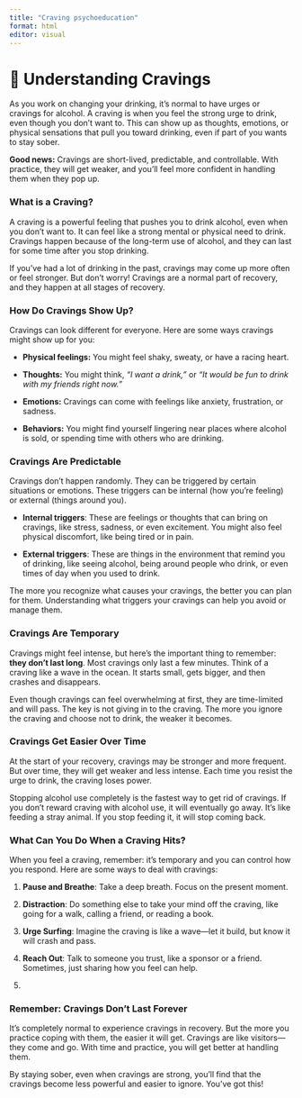 ```yaml
---
title: "Craving psychoeducation"
format: html
editor: visual
---
```


# 🌊 **Understanding Cravings**

As you work on changing your drinking, it’s normal to have urges or cravings for alcohol. A craving is when you feel the strong urge to drink, even though you don’t want to. This can show up as thoughts, emotions, or physical sensations that pull you toward drinking, even if part of you wants to stay sober.

**Good news:** Cravings are short-lived, predictable, and controllable. With practice, they will get weaker, and you'll feel more confident in handling them when they pop up.

### **What is a Craving?**

A craving is a powerful feeling that pushes you to drink alcohol, even when you don’t want to. It can feel like a strong mental or physical need to drink. Cravings happen because of the long-term use of alcohol, and they can last for some time after you stop drinking.

If you've had a lot of drinking in the past, cravings may come up more often or feel stronger. But don’t worry! Cravings are a normal part of recovery, and they happen at all stages of recovery.

### **How Do Cravings Show Up?**

Cravings can look different for everyone. Here are some ways cravings might show up for you:

-    **Physical feelings:** You might feel shaky, sweaty, or have a racing heart.

-   **Thoughts:** You might think, *"I want a drink,"* or *"It would be fun to drink with my friends right now."*

-    **Emotions:** Cravings can come with feelings like anxiety, frustration, or sadness.

-    **Behaviors:** You might find yourself lingering near places where alcohol is sold, or spending time with others who are drinking.

### **Cravings Are Predictable**

Cravings don’t happen randomly. They can be triggered by certain situations or emotions. These triggers can be internal (how you’re feeling) or external (things around you).

-    **Internal triggers**: These are feelings or thoughts that can bring on cravings, like stress, sadness, or even excitement. You might also feel physical discomfort, like being tired or in pain.

-    **External triggers**: These are things in the environment that remind you of drinking, like seeing alcohol, being around people who drink, or even times of day when you used to drink.

The more you recognize what causes your cravings, the better you can plan for them. Understanding what triggers your cravings can help you avoid or manage them.

### **Cravings Are Temporary**

Cravings might feel intense, but here’s the important thing to remember: **they don’t last long**. Most cravings only last a few minutes. Think of a craving like a wave in the ocean. It starts small, gets bigger, and then crashes and disappears.

Even though cravings can feel overwhelming at first, they are time-limited and will pass. The key is not giving in to the craving. The more you ignore the craving and choose not to drink, the weaker it becomes.

### **Cravings Get Easier Over Time**

At the start of your recovery, cravings may be stronger and more frequent. But over time, they will get weaker and less intense. Each time you resist the urge to drink, the craving loses power.

Stopping alcohol use completely is the fastest way to get rid of cravings. If you don’t reward craving with alcohol use, it will eventually go away. It’s like feeding a stray animal. If you stop feeding it, it will stop coming back.

### **What Can You Do When a Craving Hits?**

When you feel a craving, remember: it’s temporary and you can control how you respond. Here are some ways to deal with cravings:

1.   **Pause and Breathe**: Take a deep breath. Focus on the present moment.

2.   **Distraction**: Do something else to take your mind off the craving, like going for a walk, calling a friend, or reading a book.

3.   **Urge Surfing**: Imagine the craving is like a wave—let it build, but know it will crash and pass.

4.   **Reach Out**: Talk to someone you trust, like a sponsor or a friend. Sometimes, just sharing how you feel can help.

5.  

### **Remember: Cravings Don’t Last Forever**

It’s completely normal to experience cravings in recovery. But the more you practice coping with them, the easier it will get. Cravings are like visitors—they come and go. With time and practice, you will get better at handling them.

By staying sober, even when cravings are strong, you’ll find that the cravings become less powerful and easier to ignore. You’ve got this!
